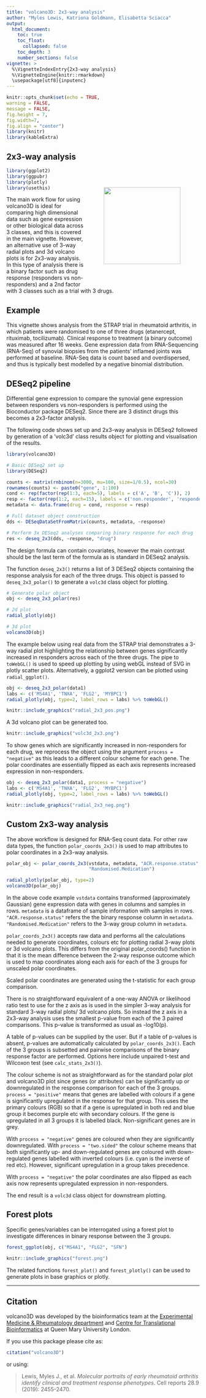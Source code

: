 ```yaml
---
title: "volcano3D: 2x3-way analysis"
author: "Myles Lewis, Katriona Goldmann, Elisabetta Sciacca"
output:
  html_document:
    toc: true
    toc_float:
      collapsed: false
    toc_depth: 3
    number_sections: false
vignette: >
  %\VignetteIndexEntry{2x3-way analysis}
  %\VignetteEngine{knitr::rmarkdown}
  \usepackage[utf8]{inputenc}
---
```

  
<style>
  .title{
    display: none;
  }
</style>  
  
```r
knitr::opts_chunk$set(echo = TRUE, 
warning = FALSE, 
message = FALSE, 
fig.height = 7, 
fig.width=7, 
fig.align = "center")
library(knitr)
library(kableExtra)
```

## 2x3-way analysis

<img src="https://katrionagoldmann.github.io/volcano3D/logo.png" align="right" alt="" width="200" hspace="50" vspace="50" style="border: 0;"/>

```r
library(ggplot2)
library(ggpubr)
library(plotly)
library(usethis)
```

The main work flow for using volcano3D is ideal for comparing high dimensional
data such as gene expression or other biological data across 3 classes, and this
is covered in the main vignette. However, an alternative use of 3-way radial
plots and 3d volcano plots is for 2x3-way analysis. In this type of analysis
there is a binary factor such as drug response (responders vs non-responders)
and a 2nd factor with 3 classes such as a trial with 3 drugs.

## Example

This vignette shows analysis from the STRAP trial in rheumatoid arthritis, in
which patients were randomised to one of three drugs (etanercept, rituximab,
tocilizumab). Clinical response to treatment (a binary outcome) was measured
after 16 weeks. Gene expression data from RNA-Sequencing (RNA-Seq) of synovial biopsies from the patients' inflamed joints was performed at baseline. RNA-Seq data is count based and overdispersed, and thus is typically best modelled by a negative binomial distribution.

## DESeq2 pipeline

Differential gene expression to compare the synovial gene expression between
responders vs non-responders is performed using the Bioconductor package DESeq2.
Since there are 3 distinct drugs this becomes a 2x3-factor analysis.

The following code shows set up and 2x3-way analysis in DESeq2 followed by
generation of a 'volc3d' class results object for plotting and visualisation of
the results.

```r
library(volcano3D)

# Basic DESeq2 set up
library(DESeq2)

counts <- matrix(rnbinom(n=3000, mu=100, size=1/0.5), ncol=30)
rownames(counts) <- paste0("gene", 1:100)
cond <- rep(factor(rep(1:3, each=5), labels = c('A', 'B', 'C')), 2)
resp <- factor(rep(1:2, each=15), labels = c('non.responder', 'responder'))
metadata <- data.frame(drug = cond, response = resp)

# Full dataset object construction
dds <- DESeqDataSetFromMatrix(counts, metadata, ~response)

# Perform 3x DESeq2 analyses comparing binary response for each drug
res <- deseq_2x3(dds, ~response, "drug")
```

The design formula can contain covariates, however the main contrast should be
the last term of the formula as is standard in DESeq2 analysis.

The function `deseq_2x3()` returns a list of 3 DESeq2 objects containing the
response analysis for each of the three drugs. This object is passed to
`deseq_2x3_polar()` to generate a `volc3d` class object for plotting.

```r
# Generate polar object
obj <- deseq_2x3_polar(res)

# 2d plot
radial_plotly(obj)

# 3d plot
volcano3D(obj)
```

The example below using real data from the STRAP trial demonstrates a 3-way
radial plot highlighting the relationship between genes significantly increased
in responders across each of the three drugs. The pipe to `toWebGL()` is used to
speed up plotting by using webGL instead of SVG in plotly scatter plots.
Alternatively, a ggplot2 version can be plotted using `radial_ggplot()`.

```r
obj <- deseq_2x3_polar(data1)
labs <- c('MS4A1', 'TNXA', 'FLG2', 'MYBPC1')
radial_plotly(obj, type=2, label_rows = labs) %>% toWebGL()
```

```r
knitr::include_graphics("radial_2x3_pos.png")
```

A 3d volcano plot can be generated too.

```r
knitr::include_graphics("volc3d_2x3.png")
```

To show genes which are significantly increased in non-responders for each drug,
we reprocess the object using the argument `process = "negative"` as this leads
to a different colour scheme for each gene. The polar coordinates are
essentially flipped as each axis represents increased expression in
non-responders.

```r
obj <- deseq_2x3_polar(data1, process = "negative")
labs <- c('MS4A1', 'TNXA', 'FLG2', 'MYBPC1')
radial_plotly(obj, type=2, label_rows = labs) %>% toWebGL()
```

```r
knitr::include_graphics("radial_2x3_neg.png")
```

## Custom 2x3-way analysis

The above workflow is designed for RNA-Seq count data. For other raw data types,
the function `polar_coords_2x3()` is used to map attributes to polar coordinates
in a 2x3-way analysis.

```r
polar_obj <- polar_coords_2x3(vstdata, metadata, "ACR.response.status",
                              "Randomised.Medication")

radial_plotly(polar_obj, type=2)
volcano3D(polar_obj)
```

In the above code example `vstdata` contains transformed (approximately
Gaussian) gene expression data with genes in columns and samples in rows.
`metadata` is a dataframe of sample information with samples in rows.
`"ACR.response.status"` refers the the binary response column in `metadata`.
`"Randomised.Medication"` refers to the 3-way group column in `metadata`.

`polar_coords_2x3()` accepts raw data and performs all the calculations needed
to generate coordinates, colours etc for plotting radial 3-way plots or 3d
volcano plots. This differs from the original polar_coords() function in that it
is the mean difference between the 2-way response outcome which is used to map
coordinates along each axis for each of the 3 groups for unscaled polar
coordinates.

Scaled polar coordinates are generated using the t-statistic for each group
comparison.

There is no straightforward equivalent of a one-way ANOVA or likelihood ratio
test to use for the z axis as is used in the simpler 3-way analysis for standard
3-way radial plots/ 3d volcano plots. So instead the z axis in a 2x3-way
analysis uses the smallest p-value from each of the 3 paired comparisons. This
p-value is transformed as usual as -log10(p).

A table of p-values can be supplied by the user. But if a table of p-values is
absent, p-values are automatically calculated by `polar_coords_2x3()`. Each of
the 3 groups is subsetted and pairwise comparisons of the binary response factor
are performed. Options here include unpaired t-test and Wilcoxon test (see
`calc_stats_2x3()`).

The colour scheme is not as straightforward as for the standard polar plot and
volcano3D plot since genes (or attributes) can be significantly up or
downregulated in the response comparison for each of the 3 groups.
`process = "positive"` means that genes are labelled with colours if a gene is
significantly upregulated in the response for that group. This uses the primary
colours (RGB) so that if a gene is upregulated in both red and blue group it
becomes purple etc with secondary colours. If the gene is upregulated in all 3
groups it is labelled black. Non-significant genes are in grey.

With `process = "negative"` genes are coloured when they are significantly
downregulated. With `process = "two.sided"` the colour scheme means that both
significantly up- and down-regulated genes are coloured with down-regulated
genes labelled with inverted colours (i.e. cyan is the inverse of red etc).
However, significant upregulation in a group takes precedence.

With `process = "negative"` the polar coordinates are also flipped as each axis
now represents upregulated expression in non-responders.

The end result is a `volc3d` class object for downstream plotting.

## Forest plots

Specific genes/variables can be interrogated using a forest plot to investigate
differences in binary response between the 3 groups.

```r
forest_ggplot(obj, c("MS4A1", "FLG2", "SFN")
```

```r
knitr::include_graphics("forest.png")
```

The related functions `forest_plot()` and `forest_plotly()` can be used to
generate plots in base graphics or plotly.

---

## Citation

volcano3D was developed by the bioinformatics team at the
[Experimental Medicine & Rheumatology department](https://www.qmul.ac.uk/whri/emr/)
and [Centre for Translational Bioinformatics](https://www.qmul.ac.uk/c4tb/) at
Queen Mary University London.

If you use this package please cite as:

```r
citation("volcano3D")
```

or using:

> Lewis, Myles J., et al. _Molecular portraits of early rheumatoid arthritis
identify clinical and treatment response phenotypes_. Cell reports 28.9 (2019):
2455-2470.

